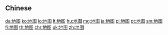 {{also|地圖}}
==Chinese==
{{zh-see|地圖}}

[[da:地图]]
[[ko:地图]]
[[lo:地图]]
[[lt:地图]]
[[hu:地图]]
[[mg:地图]]
[[ja:地图]]
[[pl:地图]]
[[pt:地图]]
[[sm:地图]]
[[fi:地图]]
[[th:地图]]
[[chr:地图]]
[[uk:地图]]
[[zh:地图]]